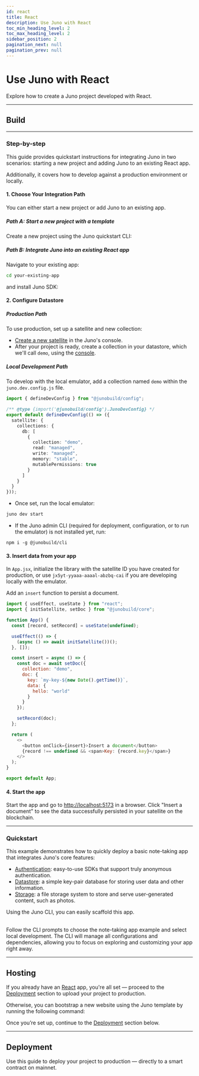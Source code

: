 ```yaml
---
id: react
title: React
description: Use Juno with React
toc_min_heading_level: 2
toc_max_heading_level: 2
sidebar_position: 2
pagination_next: null
pagination_prev: null
---
```


# Use Juno with React

Explore how to create a Juno project developed with React.


<Choice />

---

## Build


<Build />

---

### Step-by-step

This guide provides quickstart instructions for integrating Juno in two scenarios: starting a new project and adding Juno to an existing React app.

Additionally, it covers how to develop against a production environment or locally.

#### 1. Choose Your Integration Path

You can either start a new project or add Juno to an existing app.

##### Path A: Start a new project with a template

Create a new project using the Juno quickstart CLI:


<Bash
  npm="npm create juno@latest -- --template react-starter"
  yarn="yarn create juno -- --template react-starter"
  pnpm="pnpm create juno -- --template react-starter"
/>

##### Path B: Integrate Juno into an existing React app

Navigate to your existing app:

```bash
cd your-existing-app
```

and install Juno SDK:


<Core />

#### 2. Configure Datastore

##### Production Path

To use production, set up a satellite and new collection:

- [Create a new satellite](../create-a-satellite.mdx) in the Juno's console.
- After your project is ready, create a collection in your datastore, which we'll call `demo`, using the [console](https://console.juno.build).

##### Local Development Path

To develop with the local emulator, add a collection named `demo` within the `juno.dev.config.js` file.

```typescript
import { defineDevConfig } from "@junobuild/config";

/** @type {import('@junobuild/config').JunoDevConfig} */
export default defineDevConfig(() => ({
  satellite: {
    collections: {
      db: [
        {
          collection: "demo",
          read: "managed",
          write: "managed",
          memory: "stable",
          mutablePermissions: true
        }
      ]
    }
  }
}));
```

- Once set, run the local emulator:

```bash
juno dev start
```

- If the Juno admin CLI (required for deployment, configuration, or to run the emulator) is not installed yet, run:

```
npm i -g @junobuild/cli
```

#### 3. Insert data from your app

In `App.jsx`, initialize the library with the satellite ID you have created for production, or use `jx5yt-yyaaa-aaaal-abzbq-cai` if you are developing locally with the emulator.

Add an `insert` function to persist a document.

```javascript title="App.jsx"
import { useEffect, useState } from "react";
import { initSatellite, setDoc } from "@junobuild/core";

function App() {
  const [record, setRecord] = useState(undefined);

  useEffect(() => {
    (async () => await initSatellite())();
  }, []);

  const insert = async () => {
    const doc = await setDoc({
      collection: "demo",
      doc: {
        key: `my-key-${new Date().getTime()}`,
        data: {
          hello: "world"
        }
      }
    });

    setRecord(doc);
  };

  return (
    <>
      <button onClick={insert}>Insert a document</button>
      {record !== undefined && <span>Key: {record.key}</span>}
    </>
  );
}

export default App;
```

#### 4. Start the app

Start the app and go to [http://localhost:5173](http://localhost:5173) in a browser. Click "Insert a document" to see the data successfully persisted in your satellite on the blockchain.


<WhatsNext />

---

### Quickstart

This example demonstrates how to quickly deploy a basic note-taking app that integrates Juno's core features:

- [Authentication](../build/authentication/index.md): easy-to-use SDKs that support truly anonymous authentication.
- [Datastore](../build/datastore.md): a simple key-pair database for storing user data and other information.
- [Storage](../build/storage.md): a file storage system to store and serve user-generated content, such as photos.

Using the Juno CLI, you can easily scaffold this app.

<Bash
  npm="npm create juno@latest -- --template react-example"
  yarn="yarn create juno -- --template react-example"
  pnpm="pnpm create juno -- --template react-example"
/>

<br />
Follow the CLI prompts to choose the note-taking app example and select local
development. The CLI will manage all configurations and dependencies, allowing
you to focus on exploring and customizing your app right away.

---

## Hosting

If you already have an [React](https://react.dev/) app, you're all set — proceed to the [Deployment](#deployment) section to upload your project to production.

Otherwise, you can bootstrap a new website using the Juno template by running the following command:

<Bash
  npm="npm create juno@latest -- --template react-starter"
  yarn="yarn create juno -- --template react-starter"
  pnpm="pnpm create juno -- --template react-starter"
/>

Once you’re set up, continue to the [Deployment](#deployment) section below.

---

## Deployment

Use this guide to deploy your project to production — directly to a smart contract on mainnet.


<Deploy index={1} />

[satellite]: ../terminology.md#satellite
